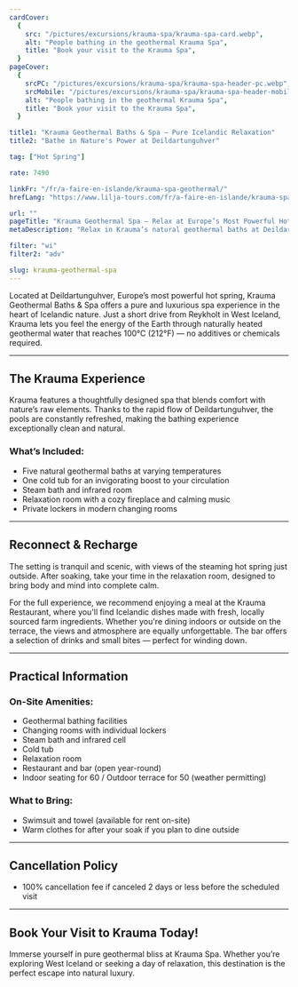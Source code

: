 ```yaml
---
cardCover:
  {
    src: "/pictures/excursions/krauma-spa/krauma-spa-card.webp",
    alt: "People bathing in the geothermal Krauma Spa",
    title: "Book your visit to the Krauma Spa",
  }
pageCover:
  {
    srcPC: "/pictures/excursions/krauma-spa/krauma-spa-header-pc.webp",
    srcMobile: "/pictures/excursions/krauma-spa/krauma-spa-header-mobile.webp",
    alt: "People bathing in the geothermal Krauma Spa",
    title: "Book your visit to the Krauma Spa",
  }

title1: "Krauma Geothermal Baths & Spa – Pure Icelandic Relaxation"
title2: "Bathe in Nature's Power at Deildartunguhver"

tag: ["Hot Spring"]

rate: 7490

linkFr: "/fr/a-faire-en-islande/krauma-spa-geothermal/"
hrefLang: "https://www.lilja-tours.com/fr/a-faire-en-islande/krauma-spa-geothermal/"

url: ""
pageTitle: "Krauma Geothermal Spa – Relax at Europe’s Most Powerful Hot Spring"
metaDescription: "Relax in Krauma’s natural geothermal baths at Deildartunguhver. Enjoy hot pools, steam rooms, and fine dining in Iceland’s stunning West."

filter: "wi"
filter2: "adv"

slug: krauma-geothermal-spa
---
```


Located at Deildartunguhver, Europe’s most powerful hot spring, Krauma Geothermal Baths & Spa offers a pure and luxurious spa experience in the heart of Icelandic nature. Just a short drive from Reykholt in West Iceland, Krauma lets you feel the energy of the Earth through naturally heated geothermal water that reaches 100°C (212°F) — no additives or chemicals required.

---

## The Krauma Experience

Krauma features a thoughtfully designed spa that blends comfort with nature’s raw elements. Thanks to the rapid flow of Deildartunguhver, the pools are constantly refreshed, making the bathing experience exceptionally clean and natural.

### What’s Included:

- Five natural geothermal baths at varying temperatures
- One cold tub for an invigorating boost to your circulation
- Steam bath and infrared room
- Relaxation room with a cozy fireplace and calming music
- Private lockers in modern changing rooms

---

## Reconnect & Recharge

The setting is tranquil and scenic, with views of the steaming hot spring just outside. After soaking, take your time in the relaxation room, designed to bring body and mind into complete calm.

For the full experience, we recommend enjoying a meal at the Krauma Restaurant, where you'll find Icelandic dishes made with fresh, locally sourced farm ingredients. Whether you're dining indoors or outside on the terrace, the views and atmosphere are equally unforgettable. The bar offers a selection of drinks and small bites — perfect for winding down.

---

## Practical Information

### On-Site Amenities:

- Geothermal bathing facilities
- Changing rooms with individual lockers
- Steam bath and infrared cell
- Cold tub
- Relaxation room
- Restaurant and bar (open year-round)
- Indoor seating for 60 / Outdoor terrace for 50 (weather permitting)

### What to Bring:

- Swimsuit and towel (available for rent on-site)
- Warm clothes for after your soak if you plan to dine outside

---

## Cancellation Policy

- 100% cancellation fee if canceled 2 days or less before the scheduled visit

---

## Book Your Visit to Krauma Today!

Immerse yourself in pure geothermal bliss at Krauma Spa. Whether you’re exploring West Iceland or seeking a day of relaxation, this destination is the perfect escape into natural luxury.

<script
  type="text/javascript"
  src="https://widgets.bokun.io/assets/javascripts/apps/build/BokunWidgetsLoader.js?bookingChannelUUID=97236c68-b945-4a96-8587-660bdc4c45fd"
  async
></script>

<div
  class="bokunWidget"
  data-src="https://widgets.bokun.io/online-sales/97236c68-b945-4a96-8587-660bdc4c45fd/experience-calendar/20135"
></div>
